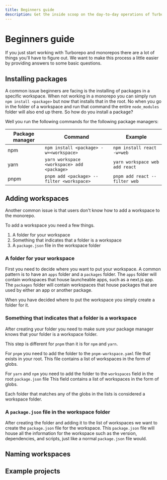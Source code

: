 ```yaml
---
title: Beginners guide
description: Get the inside scoop on the day-to-day operations of Turborepo
---
```


# Beginners guide

If you just start working with Turborepo and monorepos there are a lot of things you'll have to figure out. We want to make this process a little easier by providing answers to some basic questions.

## Installing packages

A common issue beginners are facing is the installing of packages in a specific workspace.
When not working in a monorepo you can simply run `npm install <package>` but now that installs that in the root.
No when you go in the folder of a workspace and run that command the entire `node_modules` folder will also end up there.
So how do you install a package?

Well you run the following commands for the following package managers:

| Package manager | Command                                    | Example                        |
| --------------- | ------------------------------------------ | ------------------------------ |
| npm             | `npm install <package> -w=<workspace>`     | `npm install react -w=web`     |
| yarn            | `yarn workspace <workspace> add <package>` | `yarn workspace web add react` |
| pnpm            | `pnpm add <package> --filter <workspace>`  | `pnpm add react --filter web`  |

## Adding workspaces

Another common issue is that users don't know how to add a workspace to the monorepo.

To add a workspace you need a few things.

1. A folder for your workspace
2. Something that indicates that a folder is a workspace
3. A `package.json` file in the workspace folder

### A folder for your workspace

First you need to decide where you want to put your workspace.
A common pattern is to have an `apps` folder and a `packages` folder.
The `apps` folder will contain workspaces that house launcheable apps, such as a next.js app.
The `packages` folder will contain workspaces that house packages that are used by either an app or another package.

When you have decided where to put the workspace you simply create a folder for it.

### Something that indicates that a folder is a workspace

After creating your folder you need to make sure your package manager knows that your folder is a workspace folder.

This step is different for `pnpm` than it is for `npm` and `yarn`.

For `pnpm` you need to add the folder to the `pnpm-workspace.yaml` file that exists in your root.
This file contains a list of workspaces in the form of globs.

For `yarn` and `npm` you need to add the folder to the `workspaces` field in the root `package.json` file
This field contains a list of workspaces in the form of globs.

Each folder that matches any of the globs in the lists is considered a workspace folder.

### A `package.json` file in the workspace folder

After creating the folder and adding it to the list of workspaces we want to create the `package.json` file for the workspace.
This `package.json` file will house all the information for the workspace such as the version, dependencies, and scripts, just like a normal `package.json` file would.

## Naming workspaces

## Example projects
